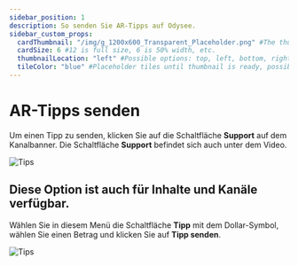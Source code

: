 ```yaml
---
sidebar_position: 1
description: So senden Sie AR-Tipps auf Odysee.
sidebar_custom_props:
  cardThumbnail: "/img/g_1200x600_Transparent_Placeholder.png" #The thumbnail on the category card.
  cardSize: 6 #12 is full size, 6 is 50% width, etc.
  thumbnailLocation: "left" #Possible options: top, left, bottom, right, none
  tileColor: "blue" #Placeholder tiles until thumbnail is ready, possible options: blue, cream, darkpurple, lightpurple, mauve, orange, pink, none
---
```


# AR-Tipps senden

Um einen Tipp zu senden, klicken Sie auf die Schaltfläche **Support** auf dem Kanalbanner. Die Schaltfläche **Support** befindet sich auch unter dem Video.

![Tips](https://thumbs.odycdn.com/bebfbd4cf6da73a7d4e691cbe4e9942b.webp)

## Diese Option ist auch für Inhalte und Kanäle verfügbar.

Wählen Sie in diesem Menü die Schaltfläche **Tipp** mit dem Dollar-Symbol, wählen Sie einen Betrag und klicken Sie auf **Tipp senden**.

![Tips](https://thumbs.odycdn.com/a5b8e490d797ba077e3ffa0a449e499c.webp)
